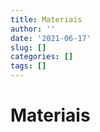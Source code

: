 ```yaml
---
title: Materiais
author: ''
date: '2021-06-17'
slug: []
categories: []
tags: []
---
```


# Materiais